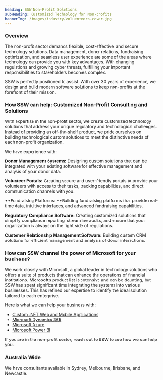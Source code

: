 ```yaml
---
heading: SSW Non-Profit Solutions
subHeading: Customized Technology for Non-profits
bannerImg: /images/industry/voluenteers-cover.jpg
---
```


### Overview

The non-profit sector demands flexible, cost-effective, and secure technology solutions. Data management, donor relations, fundraising optimization, and seamless user experience are some of the areas where technology can provide you with key advantages. With changing regulations and growing cyber threats, fulfilling your important responsibilities to stakeholders becomes complex. 

SSW is perfectly positioned to assist. With over 30 years of experience, we design and build modern software solutions to keep non-profits at the forefront of their mission. 

### How SSW can help: Customized Non-Profit Consulting and Solutions  

With expertise in the non-profit sector, we create customized technology solutions that address your unique regulatory and technological challenges. Instead of providing an off-the-shelf product, we pride ourselves on building technological custom solutions to meet the distinctive needs of each non-profit organization. 

We have experience with: 

**Donor Management Systems:** Designing custom solutions that can be integrated with your existing software for effective management and analysis of your donor data. 

**Volunteer Portals:** Creating secure and user-friendly portals to provide your volunteers with access to their tasks, tracking capabilities, and direct communication channels with you. 

**Fundraising Platforms: **Building fundraising platforms that provide real-time data, intuitive interfaces, and advanced fundraising capabilities. 

**Regulatory Compliance Software:** Creating customized solutions that simplify compliance reporting, streamline audits, and ensure that your organization is always on the right side of regulations. 

**Customer Relationship Management Software:** Building custom CRM solutions for efficient management and analysis of donor interactions. 

<VideoEmbed url="https://www.youtube.com/watch?v=g4_MnAZJpxg" />

### How can SSW channel the power of Microsoft for your business? 

We work closely with Microsoft, a global leader in technology solutions who offers a suite of products that can enhance the operations of financial institutions. Microsoft’s product list is extensive and can be daunting, but SSW has spent significant time integrating the systems into various businesses. This has refined our expertise to identify the ideal solution tailored to each enterprise. 

Here is what we can help your business with: 

* [Custom .NET Web and Mobile Applications](https://www.ssw.com.au/consulting/web-applications) 
* [Microsoft Dynamics 365](https://www.ssw.com.au/consulting/dynamics-365) 
* [Microsoft Azure](https://www.ssw.com.au/consulting/alm-azure-devops) 
* [Microsoft Power BI](https://www.ssw.com.au/consulting/power-bi) 

If you are in the non-profit sector, reach out to SSW to see how we can help you. 

<BookingButton buttonText="Book a FREE Initial Meeting" />

### Australia Wide 

We have consultants available in Sydney, Melbourne, Brisbane, and Newcastle. 
